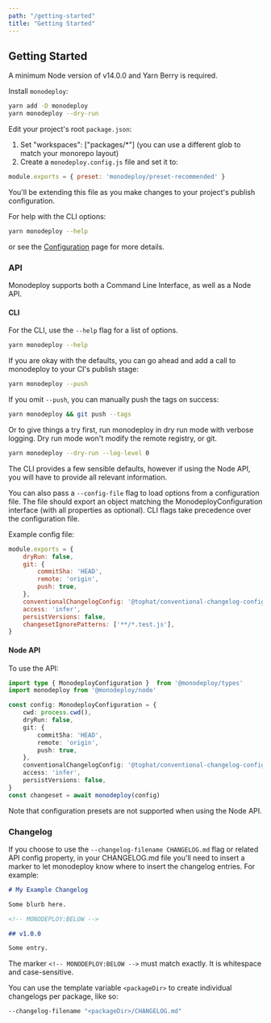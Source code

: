 ```yaml
---
path: "/getting-started"
title: "Getting Started"
---
```


## Getting Started

A minimum Node version of v14.0.0 and Yarn Berry is required.

Install `monodeploy`:

```bash
yarn add -D monodeploy
yarn monodeploy --dry-run
```

Edit your project's root `package.json`:

1. Set "workspaces": ["packages/*"] (you can use a different glob to match your monorepo layout)
2. Create a `monodeploy.config.js` file and set it to:

  ```js
  module.exports = { preset: 'monodeploy/preset-recommended' }
  ```

  You'll be extending this file as you make changes to your project's publish configuration.

For help with the CLI options:

```bash
yarn monodeploy --help
```

or see the [Configuration](../configuration) page for more details.

### API

Monodeploy supports both a Command Line Interface, as well as a Node API.

#### CLI

For the CLI, use the `--help` flag for a list of options.

```bash
yarn monodeploy --help
```

If you are okay with the defaults, you can go ahead and add a call to monodeploy to your CI's publish stage:

```bash
yarn monodeploy --push
```

If you omit `--push`, you can manually push the tags on success:

```bash
yarn monodeploy && git push --tags
```

Or to give things a try first, run monodeploy in dry run mode with verbose logging. Dry run mode won't modify the remote registry, or git.

```bash
yarn monodeploy --dry-run --log-level 0
```

The CLI provides a few sensible defaults, however if using the Node API, you will have to provide all relevant information.

You can also pass a `--config-file` flag to load options from a configuration file. The file should export an object matching the MonodeployConfiguration interface (with all properties as optional). CLI flags take precedence over the configuration file.

Example config file:

```js
module.exports = {
    dryRun: false,
    git: {
        commitSha: 'HEAD',
        remote: 'origin',
        push: true,
    },
    conventionalChangelogConfig: '@tophat/conventional-changelog-config',
    access: 'infer',
    persistVersions: false,
    changesetIgnorePatterns: ['**/*.test.js'],
}
```

#### Node API

To use the API:

```ts
import type { MonodeployConfiguration }  from '@monodeploy/types'
import monodeploy from '@monodeploy/node'

const config: MonodeployConfiguration = {
    cwd: process.cwd(),
    dryRun: false,
    git: {
        commitSha: 'HEAD',
        remote: 'origin',
        push: true,
    },
    conventionalChangelogConfig: '@tophat/conventional-changelog-config',
    access: 'infer',
    persistVersions: false,
}
const changeset = await monodeploy(config)
```

Note that configuration presets are not supported when using the Node API.

### Changelog


If you choose to use the `--changelog-filename CHANGELOG.md` flag or related API config property, in your CHANGELOG.md file you'll need to insert a marker to let monodeploy know where to insert the changelog entries. For example:

```md
# My Example Changelog

Some blurb here.

<!-- MONODEPLOY:BELOW -->

## v1.0.0

Some entry.
```

The marker `<!-- MONODEPLOY:BELOW -->` must match exactly. It is whitespace and case-sensitive.

You can use the template variable `<packageDir>` to create individual changelogs per package, like so:

```bash
--changelog-filename "<packageDir>/CHANGELOG.md"
```
